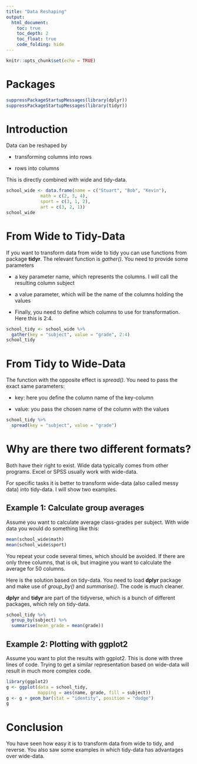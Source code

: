 ```yaml
---
title: "Data Reshaping"
output: 
  html_document:
    toc: true
    toc_depth: 2
    toc_float: true
    code_folding: hide
---
```


```r
knitr::opts_chunk$set(echo = TRUE)
```

# Packages
 
```r
suppressPackageStartupMessages(library(dplyr))
suppressPackageStartupMessages(library(tidyr))
```


# Introduction

Data can be reshaped by 

- transforming columns into rows

- rows into columns

This is directly combined with wide and tidy-data.

```r
school_wide <- data.frame(name = c("Stuart", "Bob", "Kevin"),
             math = c(2, 3, 4),
             sport = c(3, 1, 2),
             art = c(3, 2, 1))
school_wide
```

# From Wide to Tidy-Data

If you want to transform data from wide to tidy you can use functions from package **tidyr**. The relevant function is *gather()*. You need to provide some parameters

- a key parameter name, which represents the columns. I will call the resulting column subject

- a value parameter, which will be the name of the columns holding the values

- Finally, you need to define which columns to use for transformation. Here this is 2:4.

```r
school_tidy <- school_wide %>%
  gather(key = "subject", value = "grade", 2:4)
school_tidy
```

# From Tidy to Wide-Data

The function with the opposite effect is *spread()*. You need to pass the exact same parameters:

- key: here you define the column name of the key-column

- value: you pass the chosen name of the column with the values

```r
school_tidy %>%
  spread(key = "subject", value = "grade")
```

# Why are there two different formats?

Both have their right to exist. Wide data typically comes from other programs. Excel or SPSS usually work with wide-data.

For specific tasks it is better to transform wide-data (also called messy data) into tidy-data. I will show two examples.

## Example 1: Calculate group averages

Assume you want to calculate average class-grades per subject. With wide data you would do something like this:

```r
mean(school_wide$math)
mean(school_wide$sport)
```

You repeat your code several times, which should be avoided. If there are only three columns, that is ok, but imagine you want to calculate the average for 50 columns.

Here is the solution based on tidy-data. You need to load **dplyr** package and make use of *group_by()* and *summarise()*. The code is much cleaner.

**dplyr** and **tidyr** are part of the tidyverse, which is a bunch of different packages, which rely on tidy-data.

```r
school_tidy %>% 
  group_by(subject) %>%
  summarise(mean_grade = mean(grade))
```

## Example 2: Plotting with ggplot2

Assume you want to plot the results with ggplot2. This is done with three lines of code. Trying to get a similar representation based on wide-data will result in much more complex code.

```r
library(ggplot2)
g <- ggplot(data = school_tidy, 
            mapping = aes(name, grade, fill = subject))
g <- g + geom_bar(stat = "identity", position = "dodge")
g
```

# Conclusion

You have seen how easy it is to transform data from wide to tidy, and reverse. You also saw some examples in which tidy-data has advantages over wide-data.

